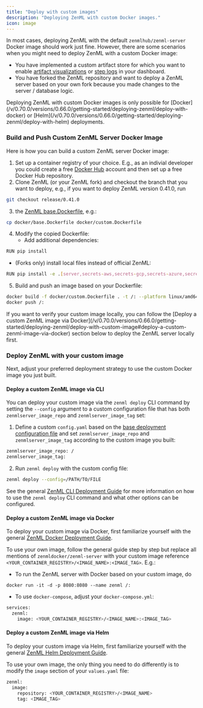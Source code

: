 ```yaml
---
title: "Deploy with custom images"
description: "Deploying ZenML with custom Docker images."
icon: image
---
```


In most cases, deploying ZenML with the default `zenmlhub/zenml-server` Docker image should work just fine. However, there are some scenarios when you might need to deploy ZenML with a custom Docker image:

* You have implemented a custom artifact store for which you want to enable [artifact visualizations](https://github.com/zenml-io/zenml/blob/release/0.66.0/docs/book/versions/0.66.0/how-to/handle-data-artifacts/visualize-artifacts.md) or [step logs](/v/0.70.0/versions/0.66.0/how-to/setting-up-a-project-repository/best-practices#logging) in your dashboard.
* You have forked the ZenML repository and want to deploy a ZenML server based on your own fork because you made changes to the server / database logic.

<Note>
  Deploying ZenML with custom Docker images is only possible for [Docker](/v/0.70.0/versions/0.66.0/getting-started/deploying-zenml/deploy-with-docker) or [Helm](/v/0.70.0/versions/0.66.0/getting-started/deploying-zenml/deploy-with-helm) deployments.
</Note>

### Build and Push Custom ZenML Server Docker Image

Here is how you can build a custom ZenML server Docker image:

1. Set up a container registry of your choice. E.g., as an indivial developer you could create a free [Docker Hub](https://hub.docker.com/) account and then set up a free Docker Hub repository.
2. Clone ZenML (or your ZenML fork) and checkout the branch that you want to deploy, e.g., if you want to deploy ZenML version 0.41.0, run

```Bash
git checkout release/0.41.0
```
3.  the [ZenML base.Dockerfile](https://github.com/zenml-io/zenml/blob/main/docker/base.Dockerfile), e.g.:

```Bash
cp docker/base.Dockerfile docker/custom.Dockerfile
```
4. Modify the copied Dockerfile:
   * Add additional dependencies:

```Bash
RUN pip install
```
   * (Forks only) install local files instead of official ZenML:

```Bash
RUN pip install -e .[server,secrets-aws,secrets-gcp,secrets-azure,secrets-hashicorp,s3fs,gcsfs,adlfs,connectors-aws,connectors-gcp,connectors-azure]
```
5. Build and push an image based on your Dockerfile:

```Bash
docker build -f docker/custom.Dockerfile . -t /: --platform linux/amd64
docker push /:
```

<Info>
  If you want to verify your custom image locally, you can follow the [Deploy a custom ZenML image via Docker](/v/0.70.0/versions/0.66.0/getting-started/deploying-zenml/deploy-with-custom-image#deploy-a-custom-zenml-image-via-docker) section below to deploy the ZenML server locally first.
</Info>

### Deploy ZenML with your custom image

Next, adjust your preferred deployment strategy to use the custom Docker image you just built.

#### Deploy a custom ZenML image via CLI

You can deploy your custom image via the `zenml deploy` CLI command by setting the `--config` argument to a custom configuration file that has both `zenmlserver_image_repo` and `zenmlserver_image_tag` set:

1. Define a custom `config.yaml` based on the [base deployment configuration file](/v/0.70.0/versions/0.66.0/getting-started/deploying-zenml/deploy-with-zenml-cli#base-configuration-file) and set `zenmlserver_image_repo` and `zenmlserver_image_tag` according to the custom image you built:

```Bash
zenmlserver_image_repo: /
zenmlserver_image_tag:
```
2. Run `zenml deploy` with the custom config file:

```Bash
zenml deploy --config=/PATH/TO/FILE
```

See the general [ZenML CLI Deployment Guide](/v/0.70.0/versions/0.66.0/getting-started/deploying-zenml/deploy-with-zenml-cli) for more information on how to use the `zenml deploy` CLI command and what other options can be configured.

#### Deploy a custom ZenML image via Docker

To deploy your custom image via Docker, first familiarize yourself with the general [ZenML Docker Deployment Guide](/v/0.70.0/versions/0.66.0/getting-started/deploying-zenml/deploy-with-docker).

To use your own image, follow the general guide step by step but replace all mentions of `zenmldocker/zenml-server` with your custom image reference `<YOUR_CONTAINER_REGISTRY>/<IMAGE_NAME>:<IMAGE_TAG>`. E.g.:

* To run the ZenML server with Docker based on your custom image, do

```shell
docker run -it -d -p 8080:8080 --name zenml /:
```

* To use `docker-compose`, adjust your `docker-compose.yml`:

```Bash
services:
  zenml:
    image: <YOUR_CONTAINER_REGISTRY>/<IMAGE_NAME>:<IMAGE_TAG>
```

#### Deploy a custom ZenML image via Helm

To deploy your custom image via Helm, first familiarize yourself with the general [ZenML Helm Deployment Guide](/v/0.70.0/versions/0.66.0/getting-started/deploying-zenml/deploy-with-helm).

To use your own image, the only thing you need to do differently is to modify the `image` section of your `values.yaml` file:

```Bash
zenml:
  image:
    repository: <YOUR_CONTAINER_REGISTRY>/<IMAGE_NAME>
    tag: <IMAGE_TAG>
```

